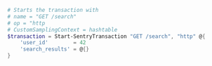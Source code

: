 ```powershell
# Starts the transaction with 
# name = "GET /search"
# op = "http
# CustomSamplingContext = hashtable
$transaction = Start-SentryTransaction "GET /search", "http" @{
    'user_id'        = 42
    'search_results' = @{}
}
```
